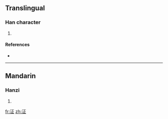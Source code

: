 ==Translingual==

===Han character===
{{Han char|rn=85|rad=水|as=05|sn=8|four=|canj=水一卜一 (EMYM)}}

# {{defn|Han|sort=水05}}

====References====
* {{Han ref|kx=0617.050|dkj=17305|hdz=31579.020|uh=6CDF|ud=27871}}

----

==Mandarin==

===Hanzi===
{{cmn-hanzi|pin=[[chēng]] ([[cheng1]]), [[lǐng]] ([[ling3]])|wg=ch'eng<sup>1</sup>, ling<sup>3</sup>}}

# {{defn|Mandarin}}

[[fr:泟]]
[[zh:泟]]